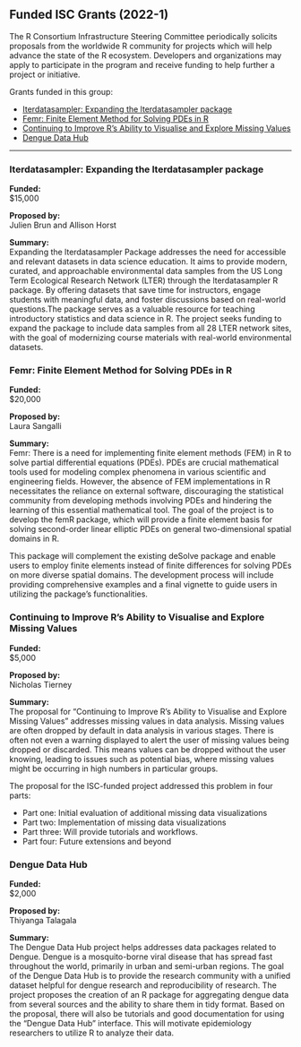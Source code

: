 ## Funded ISC Grants (2022-1)

The R Consortium Infrastructure Steering Committee periodically solicits proposals from the worldwide R community for projects which will help advance the state of the R ecosystem. Developers and organizations may apply to participate in the program and receive funding to help further a project or initiative.

Grants funded in this group:

-   [Iterdatasampler: Expanding the lterdatasampler package](https://www.r-consortium.org/all-projects/awarded-projects/2022-group-1#Iterdatasampler:%20Expanding%20the%20lterdatasampler%20package)
-   [Femr: Finite Element Method for Solving PDEs in R](https://www.r-consortium.org/all-projects/awarded-projects/2022-group-1#Femr:%20Finite%20Element%20Method%20for%20Solving%20PDEs%20in%20R)
-   [Continuing to Improve R’s Ability to Visualise and Explore Missing Values](https://www.r-consortium.org/all-projects/awarded-projects/2022-group-1#Continuing%20to%20Improve%20R%E2%80%99s%20Ability%20to%20Visualise%20and%20Explore%20Missing%20Values)
-   [Dengue Data Hub](https://www.r-consortium.org/all-projects/awarded-projects/2022-group-1#Dengue%20Data%20Hub)

___

### Iterdatasampler: Expanding the lterdatasampler package

**Funded:**  
$15,000

**Proposed by:**  
Julien Brun and Allison Horst

**Summary:**  
Expanding the lterdatasampler Package addresses the need for accessible and relevant datasets in data science education. It aims to provide modern, curated, and approachable environmental data samples from the US Long Term Ecological Research Network (LTER) through the lterdatasampler R package. By offering datasets that save time for instructors, engage students with meaningful data, and foster discussions based on real-world questions.The package serves as a valuable resource for teaching introductory statistics and data science in R. The project seeks funding to expand the package to include data samples from all 28 LTER network sites, with the goal of modernizing course materials with real-world environmental datasets.

### Femr: Finite Element Method for Solving PDEs in R

**Funded:**  
$20,000

**Proposed by:**  
Laura Sangalli

**Summary:**  
Femr: There is a need for implementing finite element methods (FEM) in R to solve partial differential equations (PDEs). PDEs are crucial mathematical tools used for modeling complex phenomena in various scientific and engineering fields. However, the absence of FEM implementations in R necessitates the reliance on external software, discouraging the statistical community from developing methods involving PDEs and hindering the learning of this essential mathematical tool. The goal of the project is to develop the femR package, which will provide a finite element basis for solving second-order linear elliptic PDEs on general two-dimensional spatial domains in R.

This package will complement the existing deSolve package and enable users to employ finite elements instead of finite differences for solving PDEs on more diverse spatial domains. The development process will include providing comprehensive examples and a final vignette to guide users in utilizing the package's functionalities.

### Continuing to Improve R’s Ability to Visualise and Explore Missing Values

**Funded:**  
$5,000

**Proposed by:**  
Nicholas Tierney

**Summary:**  
The proposal for “Continuing to Improve R’s Ability to Visualise and Explore Missing Values” addresses missing values in data analysis. Missing values are often dropped by default in data analysis in various stages. There is often not even a warning displayed to alert the user of missing values being dropped or discarded. This means values can be dropped without the user knowing, leading to issues such as potential bias, where missing values might be occurring in high numbers in particular groups.

The proposal for the ISC-funded project addressed this problem in four parts:

-   Part one: Initial evaluation of additional missing data visualizations
-   Part two: Implementation of missing data visualizations
-   Part three: Will provide tutorials and workflows.
-   Part four: Future extensions and beyond

### Dengue Data Hub

**Funded:**  
$2,000

**Proposed by:**  
Thiyanga Talagala

**Summary:**  
The Dengue Data Hub project helps addresses data packages related to Dengue. Dengue is a mosquito-borne viral disease that has spread fast throughout the world, primarily in urban and semi-urban regions. The goal of the Dengue Data Hub is to provide the research community with a unified dataset helpful for dengue research and reproducibility of research. The project proposes the creation of an R package for aggregating dengue data from several sources and the ability to share them in tidy format. Based on the proposal, there will also be tutorials and good documentation for using the “Dengue Data Hub” interface. This will motivate epidemiology researchers to utilize R to analyze their data.
